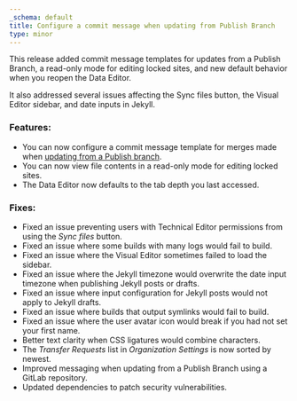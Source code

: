 ```yaml
---
_schema: default
title: Configure a commit message when updating from Publish Branch
type: minor
---
```

This release added commit message templates for updates from a Publish Branch, a read-only mode for editing locked sites, and new default behavior when you reopen the Data Editor.

It also addressed several issues affecting the Sync files button, the Visual Editor sidebar, and date inputs in Jekyll.

### Features:

* You can now configure a commit message template for merges made when [updating from a Publish branch](/documentation/articles/update-from-a-publish-branch/).
* You can now view file contents in a read-only mode for editing locked sites.
* The Data Editor now defaults to the tab depth you last accessed.

### Fixes:

* Fixed an issue preventing users with Technical Editor permissions from using the *Sync files* button.
* Fixed an issue where some builds with many logs would fail to build.
* Fixed an issue where the Visual Editor sometimes failed to load the sidebar.
* Fixed an issue where the Jekyll timezone would overwrite the date input timezone when publishing Jekyll posts or drafts.
* Fixed an issue where input configuration for Jekyll posts would not apply to Jekyll drafts.
* Fixed an issue where builds that output symlinks would fail to build.
* Fixed an issue where the user avatar icon would break if you had not set your first name.
* Better text clarity when CSS ligatures would combine characters.
* The *Transfer Requests* list in *Organization Settings*&nbsp;is now sorted by newest.
* Improved messaging when updating from a Publish Branch using a GitLab repository.
* Updated dependencies to patch security vulnerabilities.